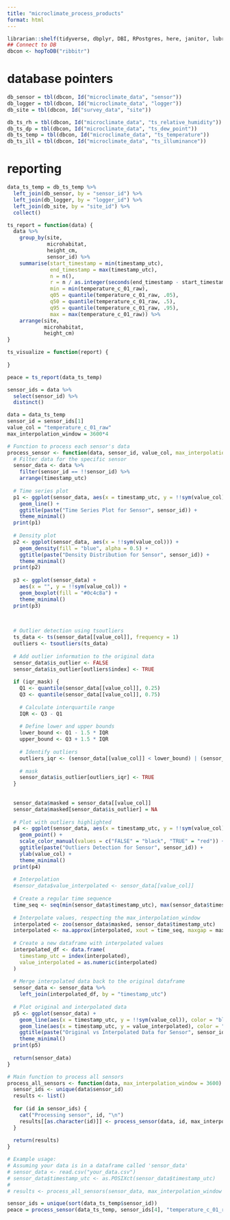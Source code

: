 ```yaml
---
title: "microclimate_process_products"
format: html
---
```



```r
librarian::shelf(tidyverse, dbplyr, DBI, RPostgres, here, janitor, lubridate, hms, zoo, uuid, RIBBiTR-BII/ribbitrrr, plotly, ggplot2, forecast)
## Connect to DB
dbcon <- hopToDB("ribbitr")

```

# database pointers
```r
db_sensor = tbl(dbcon, Id("microclimate_data", "sensor"))
db_logger = tbl(dbcon, Id("microclimate_data", "logger"))
db_site = tbl(dbcon, Id("survey_data", "site"))

db_ts_rh = tbl(dbcon, Id("microclimate_data", "ts_relative_humidity"))
db_ts_dp = tbl(dbcon, Id("microclimate_data", "ts_dew_point"))
db_ts_temp = tbl(dbcon, Id("microclimate_data", "ts_temperature"))
db_ts_ill = tbl(dbcon, Id("microclimate_data", "ts_illuminance"))
```

# reporting
```r

data_ts_temp = db_ts_temp %>%
  left_join(db_sensor, by = "sensor_id") %>%
  left_join(db_logger, by = "logger_id") %>%
  left_join(db_site, by = "site_id") %>%
  collect()

ts_report = function(data) {
  data %>%
    group_by(site,
             microhabitat,
             height_cm,
             sensor_id) %>%
    summarise(start_timestamp = min(timestamp_utc),
              end_timestamp = max(timestamp_utc),
              n = n(),
              r = n / as.integer(seconds(end_timestamp - start_timestamp)),
              min = min(temperature_c_01_raw),
              q05 = quantile(temperature_c_01_raw, .05),
              q50 = quantile(temperature_c_01_raw, .5),
              q95 = quantile(temperature_c_01_raw, .95),
              max = max(temperature_c_01_raw)) %>%
    arrange(site,
            microhabitat,
            height_cm)
}

ts_visualize = function(report) {
  
}

peace = ts_report(data_ts_temp)

sensor_ids = data %>%
  select(sensor_id) %>%
  distinct()

```

```r

data = data_ts_temp
sensor_id = sensor_ids[1]
value_col = "temperature_c_01_raw"
max_interpolation_window = 3600*4

# Function to process each sensor's data
process_sensor <- function(data, sensor_id, value_col, max_interpolation_window = 3600, iqr_mask = FALSE) {
  # Filter data for the specific sensor
  sensor_data <- data %>%
    filter(sensor_id == !!sensor_id) %>%
    arrange(timestamp_utc)
  
  # Time series plot
  p1 <- ggplot(sensor_data, aes(x = timestamp_utc, y = !!sym(value_col))) +
    geom_line() +
    ggtitle(paste("Time Series Plot for Sensor", sensor_id)) +
    theme_minimal()
  print(p1)
  
  # Density plot
  p2 <- ggplot(sensor_data, aes(x = !!sym(value_col))) +
    geom_density(fill = "blue", alpha = 0.5) +
    ggtitle(paste("Density Distribution for Sensor", sensor_id)) +
    theme_minimal()
  print(p2)
  
  p3 <- ggplot(sensor_data) +
    aes(x = "", y = !!sym(value_col)) +
    geom_boxplot(fill = "#0c4c8a") +
    theme_minimal()
  print(p3)
  

  
  # Outlier detection using tsoutliers
  ts_data <- ts(sensor_data[[value_col]], frequency = 1)
  outliers <- tsoutliers(ts_data)
  
  # Add outlier information to the original data
  sensor_data$is_outlier <- FALSE
  sensor_data$is_outlier[outliers$index] <- TRUE
  
  if (iqr_mask) {
    Q1 <- quantile(sensor_data[[value_col]], 0.25)
    Q3 <- quantile(sensor_data[[value_col]], 0.75)
    
    # Calculate interquartile range
    IQR <- Q3 - Q1
    
    # Define lower and upper bounds
    lower_bound <- Q1 - 1.5 * IQR
    upper_bound <- Q3 + 1.5 * IQR
    
    # Identify outliers
    outliers_iqr <- (sensor_data[[value_col]] < lower_bound) | (sensor_data[[value_col]] > upper_bound)
    
    # mask
    sensor_data$is_outlier[outliers_iqr] <- TRUE
  }
  
  
  sensor_data$masked = sensor_data[[value_col]]
  sensor_data$masked[sensor_data$is_outlier] = NA
  
  # Plot with outliers highlighted
  p4 <- ggplot(sensor_data, aes(x = timestamp_utc, y = !!sym(value_col), color = is_outlier)) +
    geom_point() +
    scale_color_manual(values = c("FALSE" = "black", "TRUE" = "red")) +
    ggtitle(paste("Outliers Detection for Sensor", sensor_id)) +
    ylab(value_col) +
    theme_minimal()
  print(p4)
  
  # Interpolation
  #sensor_data$value_interpolated <- sensor_data[[value_col]]
  
  # Create a regular time sequence
  time_seq <- seq(min(sensor_data$timestamp_utc), max(sensor_data$timestamp_utc), by = "300 sec")
  
  # Interpolate values, respecting the max_interpolation_window
  interpolated <- zoo(sensor_data$masked, sensor_data$timestamp_utc)
  interpolated <- na.approx(interpolated, xout = time_seq, maxgap = max_interpolation_window)
  
  # Create a new dataframe with interpolated values
  interpolated_df <- data.frame(
    timestamp_utc = index(interpolated),
    value_interpolated = as.numeric(interpolated)
  )
  
  # Merge interpolated data back to the original dataframe
  sensor_data <- sensor_data %>%
    left_join(interpolated_df, by = "timestamp_utc")
  
  # Plot original and interpolated data
  p5 <- ggplot(sensor_data) +
    geom_line(aes(x = timestamp_utc, y = !!sym(value_col)), color = "blue", alpha = 0.5) +
    geom_line(aes(x = timestamp_utc, y = value_interpolated), color = "red", alpha = 0.5) +
    ggtitle(paste("Original vs Interpolated Data for Sensor", sensor_id)) +
    theme_minimal()
  print(p5)
  
  return(sensor_data)
}

# Main function to process all sensors
process_all_sensors <- function(data, max_interpolation_window = 3600) {
  sensor_ids <- unique(data$sensor_id)
  results <- list()
  
  for (id in sensor_ids) {
    cat("Processing sensor", id, "\n")
    results[[as.character(id)]] <- process_sensor(data, id, max_interpolation_window)
  }
  
  return(results)
}

# Example usage:
# Assuming your data is in a dataframe called 'sensor_data'
# sensor_data <- read.csv("your_data.csv")
# sensor_data$timestamp_utc <- as.POSIXct(sensor_data$timestamp_utc)
# 
# results <- process_all_sensors(sensor_data, max_interpolation_window = 3600)

sensor_ids = unique(sort(data_ts_temp$sensor_id))
peace = process_sensor(data_ts_temp, sensor_ids[4], "temperature_c_01_raw", 3600*4, iqr_mask = FALSE)

```